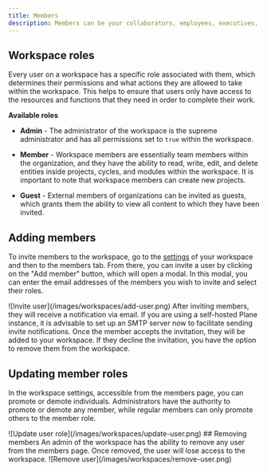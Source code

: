 ```yaml
---
title: Members
description: Members can be your collaborators, employees, executives, managers or even clients. Each member in your workspace needs a role for them to start using Plane.
---
```

## **Workspace roles**

Every user on a workspace has a specific role associated with them, which determines their permissions and what actions they are allowed to take within the workspace. This helps to ensure that users only have access to the resources and functions that they need in order to complete their work.

**Available roles**

- **Admin** - The administrator of the workspace is the supreme administrator and has all permissions set to `true` within the workspace.


- **Member** - Workspace members are essentially team members within the organization, and they have the ability to read, write, edit, and delete entities inside projects, cycles, and modules within the workspace. It is important to note that workspace members can create new projects.
- **Guest** - External members of organizations can be invited as guests, which grants them the ability to view all content to which they have been invited.

## Adding members

To invite members to the workspace, go to the [settings](/core-concepts/workspaces/overview#accessing-workspace-settings) of your workspace and then to the members tab. From there, you can invite a user by clicking on the "Add member" button, which will open a modal. In this modal, you can enter the email addresses of the members you wish to invite and select their roles.
<Frame> ![Invite user](/images/workspaces/add-user.png)</Frame>
After inviting members, they will receive a notification via email. If you are using a self-hosted Plane instance, it is advisable to set up an SMTP server now to facilitate sending invite notifications. Once the member accepts the invitation, they will be added to your workspace. If they decline the invitation, you have the option to remove them from the workspace.

## Updating member roles
In the workspace settings, accessible from the members page, you can promote or demote individuals. Administrators have the authority to promote or demote any member, while regular members can only promote others to the member role.
<Frame> ![Update user role](/images/workspaces/update-user.png)</Frame>
## Removing members
An admin of the workspace has the ability to remove any user from the members page. Once removed, the user will lose access to the workspace.
<Frame> ![Remove user](/images/workspaces/remove-user.png)</Frame>

